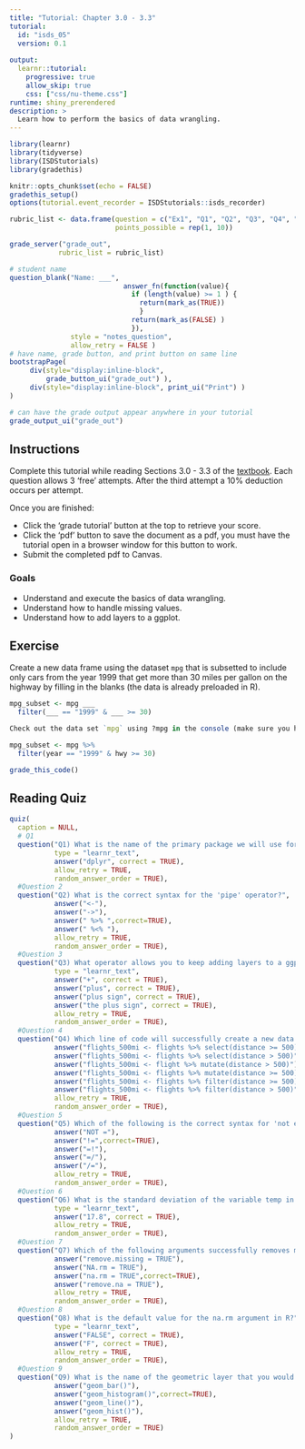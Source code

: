 ```yaml
---
title: "Tutorial: Chapter 3.0 - 3.3"
tutorial:
  id: "isds_05"
  version: 0.1
  
output:
  learnr::tutorial:
    progressive: true
    allow_skip: true
    css: ["css/nu-theme.css"]
runtime: shiny_prerendered
description: >
  Learn how to perform the basics of data wrangling.
---
```


```r
library(learnr)
library(tidyverse)
library(ISDStutorials)
library(gradethis)

knitr::opts_chunk$set(echo = FALSE)
gradethis_setup()
options(tutorial.event_recorder = ISDStutorials::isds_recorder)
```


```r
rubric_list <- data.frame(question = c("Ex1", "Q1", "Q2", "Q3", "Q4", "Q5", "Q6", "Q7", "Q8", "Q9"),
                          points_possible = rep(1, 10))

grade_server("grade_out", 
            rubric_list = rubric_list)
```


```r
# student name
question_blank("Name: ___",
                            answer_fn(function(value){
                              if (length(value) >= 1 ) {
                                return(mark_as(TRUE))
                                }
                              return(mark_as(FALSE) )
                              }),
               style = "notes_question",
               allow_retry = FALSE )
# have name, grade button, and print button on same line
bootstrapPage(
     div(style="display:inline-block",
         grade_button_ui("grade_out") ),
     div(style="display:inline-block", print_ui("Print") )
)

# can have the grade output appear anywhere in your tutorial
grade_output_ui("grade_out")
```

## Instructions

Complete this tutorial while reading Sections 3.0 - 3.3 of the [textbook](https://nustat.github.io/intro-stat-ds/3-wrangling.html). Each question allows 3 'free' attempts. After the third attempt a 10% deduction occurs per attempt.

Once you are finished:

-   Click the 'grade tutorial' button at the top to retrieve your score.
-   Click the 'pdf' button to save the document as a pdf, you must have the tutorial open in a browser window for this button to work.
-   Submit the completed pdf to Canvas.


### Goals

-   Understand and execute the basics of data wrangling.
-   Understand how to handle missing values.
-   Understand how to add layers to a ggplot.


## Exercise

Create a new data frame using the dataset `mpg` that is subsetted to include only cars from the year 1999 that get more than 30 miles per gallon on the highway by filling in the blanks (the data is already preloaded in R).

```r
mpg_subset <- mpg ___
  filter(___ == "1999" & ___ >= 30)
```

```r
Check out the data set `mpg` using ?mpg in the console (make sure you have the package ggplot2 loaded). 
```

```r
mpg_subset <- mpg %>%
  filter(year == "1999" & hwy >= 30)
```

```r
grade_this_code()
```


## Reading Quiz

```r
quiz(
  caption = NULL,
  # Q1
  question("Q1) What is the name of the primary package we will use for data wrangling?", 
           type = "learnr_text",
           answer("dplyr", correct = TRUE),
           allow_retry = TRUE,
           random_answer_order = TRUE),
  #Question 2
  question("Q2) What is the correct syntax for the 'pipe' operator?",
           answer("<-"),
           answer("->"),
           answer(" %>% ",correct=TRUE),
           answer(" %<% "),
           allow_retry = TRUE,
           random_answer_order = TRUE),
  #Question 3
  question("Q3) What operator allows you to keep adding layers to a ggplot() object?", 
           type = "learnr_text",
           answer("+", correct = TRUE),
           answer("plus", correct = TRUE),
           answer("plus sign", correct = TRUE),
           answer("the plus sign", correct = TRUE),
           allow_retry = TRUE,
           random_answer_order = TRUE),
  #Question 4
  question("Q4) Which line of code will successfully create a new data frame flights_500mi containing only flights that travel at least 500 miles?",
           answer("flights_500mi <- flights %>% select(distance >= 500)"),
           answer("flights_500mi <- flights %>% select(distance > 500)"),
           answer("flights_500mi <- flight %>% mutate(distance > 500)"),
           answer("flights_500mi <- flights %>% mutate(distance >= 500)"),
           answer("flights_500mi <- flights %>% filter(distance >= 500)",correct=TRUE),
           answer("flights_500mi <- flights %>% filter(distance > 500)"),
           allow_retry = TRUE,
           random_answer_order = TRUE),
  #Question 5
  question("Q5) Which of the following is the correct syntax for 'not equal to'?",
           answer("NOT ="),
           answer("!=",correct=TRUE),
           answer("=!"),
           answer("=/"),
           answer("/="),
           allow_retry = TRUE,
           random_answer_order = TRUE),
  #Question 6
  question("Q6) What is the standard deviation of the variable temp in the weather dataset?", 
           type = "learnr_text",
           answer("17.8", correct = TRUE),
           allow_retry = TRUE,
           random_answer_order = TRUE),
  #Question 7
  question("Q7) Which of the following arguments successfully removes missing values before computing a numerical summary (e.g. a mean, standard deviation, etc)?",
           answer("remove.missing = TRUE"),
           answer("NA.rm = TRUE"),
           answer("na.rm = TRUE",correct=TRUE),
           answer("remove.na = TRUE"),
           allow_retry = TRUE,
           random_answer_order = TRUE),
  #Question 8
  question("Q8) What is the default value for the na.rm argument in R?", 
           type = "learnr_text",
           answer("FALSE", correct = TRUE),
           answer("F", correct = TRUE),
           allow_retry = TRUE,
           random_answer_order = TRUE),
  #Question 9
  question("Q9) What is the name of the geometric layer that you would add to create a histogram when using ggplot2?",
           answer("geom_bar()"),
           answer("geom_histogram()",correct=TRUE),
           answer("geom_line()"),
           answer("geom_hist()"),
           allow_retry = TRUE,
           random_answer_order = TRUE)
)

```
